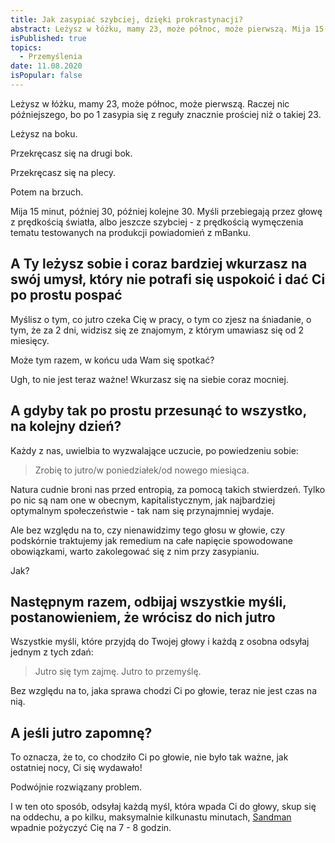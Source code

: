 ```yaml
---
title: Jak zasypiać szybciej, dzięki prokrastynacji?
abstract: Leżysz w łóżku, mamy 23, może północ, może pierwszą. Mija 15 minut, później 30, później kolejne 30. Jedyne czego pragniesz, to zasnąć. Jak?
isPublished: true
topics:
  - Przemyślenia
date: 11.08.2020
isPopular: false
---
```


Leżysz w łóżku, mamy 23, może północ, może pierwszą. Raczej nic późniejszego, bo po 1 zasypia się z reguły znacznie prościej niż o takiej 23.

Leżysz na boku.

Przekręcasz się na drugi bok.

Przekręcasz się na plecy.

Potem na brzuch.

Mija 15 minut, później 30, później kolejne 30. Myśli przebiegają przez głowę z prędkością światła, albo jeszcze szybciej - z prędkością wymęczenia tematu testowanych na produkcji powiadomień z mBanku.

## A Ty leżysz sobie i coraz bardziej wkurzasz na swój umysł, który nie potrafi się uspokoić i dać Ci po prostu pospać

Myślisz o tym, co jutro czeka Cię w pracy, o tym co zjesz na śniadanie, o tym, że za 2 dni, widzisz się ze znajomym, z którym umawiasz się od 2 miesięcy.

Może tym razem, w końcu uda Wam się spotkać?

Ugh, to nie jest teraz ważne! Wkurzasz się na siebie coraz mocniej.

## A gdyby tak po prostu przesunąć to wszystko, na kolejny dzień?

Każdy z nas, uwielbia to wyzwalające uczucie, po powiedzeniu sobie:

> Zrobię to jutro/w poniedziałek/od nowego miesiąca.

Natura cudnie broni nas przed entropią, za pomocą takich stwierdzeń. Tylko po nic są nam one w obecnym, kapitalistycznym, jak najbardziej optymalnym społeczeństwie - tak nam się przynajmniej wydaje.

Ale bez względu na to, czy nienawidzimy tego głosu w głowie, czy podskórnie traktujemy jak remedium na całe napięcie spowodowane obowiązkami, warto zakolegować się z nim przy zasypianiu.

Jak?

## Następnym razem, odbijaj wszystkie myśli, postanowieniem, że wrócisz do nich jutro

Wszystkie myśli, które przyjdą do Twojej głowy i każdą z osobna odsyłaj jednym z tych zdań:

> Jutro się tym zajmę.
> Jutro to przemyślę.

Bez względu na to, jaka sprawa chodzi Ci po głowie, teraz nie jest czas na nią.

## A jeśli jutro zapomnę?

To oznacza, że to, co chodziło Ci po głowie, nie było tak ważne, jak ostatniej nocy, Ci się wydawało!

Podwójnie rozwiązany problem.

I w ten oto sposób, odsyłaj każdą myśl, która wpada Ci do głowy, skup się na oddechu, a po kilku, maksymalnie kilkunastu minutach, [Sandman](https://www.youtube.com/watch?v=DbPsIWto5PY) wpadnie pożyczyć Cię na 7 - 8 godzin.
